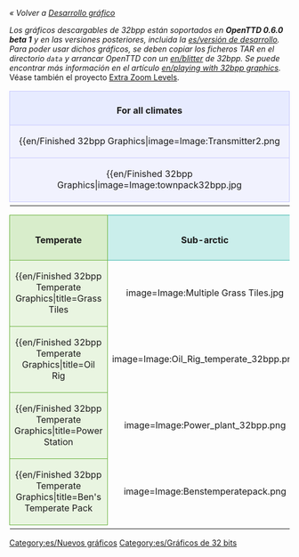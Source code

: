 {{es/Traducción|List of downloadable 32bpp tars|0}}
{{es/Atajo|32bpp list}}
''« Volver a [[es/Archive/Community/Desarrollo gráfico|Desarrollo gráfico]]''

''Los gráficos descargables de 32bpp están soportados en '''OpenTTD 0.6.0 beta 1''' y en las versiones posteriores, incluida la [[es/versión de desarrollo]]. Para poder usar dichos gráficos, se deben copiar los ficheros TAR en el directorio <code>data</code> y arrancar OpenTTD con un [[en/blitter]] de 32bpp. Se puede encontrar más información en el artículo [[en/playing with 32bpp graphics]].'' Véase también el proyecto [[en/32bpp Extra Zoom Levels|Extra Zoom Levels]].

{| width="100%"
|-
|align="center" colspan="4" style="background-color: #e7ebff; border: 1px solid #c7c8fe; margin: 0; padding: 0.5em 1em 0em 1em;"|<font size="3">'''For all climates'''</font>
|-
|width="25%" valign="top" style="background-color: #f1f2fe; border: 1px solid #c7c8fe;"|

{{en/Finished 32bpp Graphics|image=Image:Transmitter2.png
|title=Transmitter
|artist=[[en/LordAzamath|LordAzamath]]
|coder=[[en/LordAzamath|LordAzamath]]
|file=http://www.tt-forums.net/download.php?id=82106
|forum=http://www.tt-forums.net/viewtopic.php?f=36&t=14549&start=3340#p645625
|notes=Any comments in the blender thread.
}}

|width="25%" valign="top" style="background-color: #f1f2fe; border: 1px solid #c7c8fe;"|

{{en/Finished 32bpp Graphics|image=Image:toolbar3.png
|title=Main Toolbar
|artist=Joed, Athanasios
|coder=GeekToo
|file=http://www.tt-forums.net/download/file.php?id=81964
|forum=http://www.tt-forums.net/viewtopic.php?f=36&p=644152#p644152
|notes=New version, replaced stations icon
}}

|width="25%" valign="top" style="background-color: #f1f2fe; border: 1px solid #c7c8fe;"|

{{en/Finished 32bpp Graphics|image=Image:Foster.png
|title=Hereford/Foster Bus
|artist=Geektoo
|coder=GeekToo
|file=http://www.tt-forums.net/download.php?id=81177
|forum=http://www.tt-forums.net/viewtopic.php?p=640310#p640310
|notes=Still [http://en.wiktionary.org/wiki/WIP WIP], but coded for use in the game, any comments in the blender thread.
}}

|width="25%" valign="top" style="background-color: #f1f2fe; border: 1px solid #c7c8fe;"|

{{en/Finished 32bpp Graphics|image=Image:Ufo.PNG
|title=Small and Large UFO + Fighter
|artist=Wacki
|coder=[[en/Soeb|Soeb]]
|file=http://tt-forums.net/download.php?id=81792
|forum=http://tt-forums.net/viewtopic.php?f=36&t=14549&p=643883&hilit=#p643883
|notes=Any comments in the blender thread.
}}

|-
|valign="top" style="background-color: #f1f2fe; border: 1px solid #c7c8fe;"|

{{en/Finished 32bpp Graphics|image=Image:townpack32bpp.jpg
|title=Town Pack
|artist=[[en/Ben|Ben]]
|coder=[[en/Soeb|Soeb]]
|file=http://tt-forums.net/download.php?id=82179
|forum=http://tt-forums.net/viewtopic.php?f=36&t=14549&p=646155
|notes=Replaces roads and concrete. Any comments in the blender thread.
}}

|valign="top" style="background-color: #f1f2fe; border: 1px solid #c7c8fe;"|

{{en/Finished 32bpp Graphics|image=Image:squareselevated32bpp.PNG
|title=Selectors - elevated
|artist=[[en/Ben|Ben]]
|coder=[[en/Soeb|Soeb]]
|file=http://tt-forums.net/download.php?id=82009
|forum=http://tt-forums.net/viewtopic.php?f=36&t=14549&p=645114#p645114
|notes=Replaces selectors - elevated version. Any comments in the blender thread.
}}

|valign="top" style="background-color: #f1f2fe; border: 1px solid #c7c8fe;"|

{{en/Finished 32bpp Graphics|image=Image:squaresnotelevated32bpp.PNG
|title=Selectors - not elevated
|artist=[[en/Ben|Ben]]
|coder=[[en/Soeb|Soeb]]
|file=http://tt-forums.net/download.php?id=82010
|forum=http://tt-forums.net/viewtopic.php?f=36&t=14549&p=645114#p645114
|notes=Replaces selectors - not elevated version. Any comments in the blender thread.
}}

|valign="top" style="background-color: #f1f2fe; border: 1px solid #c7c8fe;"|

|-
|}

{| 
|-
|width="25%" align="center" style="background-color: #d8edcb; border: 1px solid #6ab23e; margin: 0; padding: 0.5em 1em 0em 1em;"|<font size="3">'''Temperate'''</font>
|width="25%" align="center" style="background-color: #caeeeb; border: 1px solid #3bb5ab; margin: 0; padding: 0.5em 1em 0em 1em;"|<font size="3">'''Sub-arctic'''</font>
|width="25%" align="center" style="background-color: #eee2ca; border: 1px solid #b58b3b; margin: 0; padding: 0.5em 1em 0em 1em;"|<font size="3">'''Sub-tropical'''</font>
|width="25%" align="center" style="background-color: #d3ffb9; border: 1px solid #5bf000; margin: 0; padding: 0.5em 1em 0em 1em;"|<font size="3">'''Toyland'''</font>
|-
|valign="top" style="background-color: #e9f5e1; border: 1px solid #6ab23e;"|

{{en/Finished 32bpp Temperate Graphics|title=Grass Tiles
|image=Image:Multiple Grass Tiles.jpg
|artist=GeekToo
|coder=GeekToo
|file=http://www.tt-forums.net/download.php?id=78740
|forum=http://www.tt-forums.net/viewtopic.php?p=625408#p625408
|notes=Replaces grass tiles for the original zoom level.
}}

|valign="top" style="background-color: #e0f6f4; border: 1px solid #3bb5ab;"|

{{en/Finished 32bpp Sub-arctic Graphics|title=Power Station
|image=Image:Power_plant_32bpp.png
|artist=[[en/LordAzamath|LordAzamath]]
|coder=[[en/LordAzamath|LordAzamath]]
|file=http://www.tt-forums.net/download.php?id=82178
|forum=http://www.tt-forums.net/viewtopic.php?f=36&t=14549&p=646149#p646145
|notes=Replaces the [[en/Manual/Base Set/Economy/Power Station]]. Includes construction cycle. One known bug... Will fix it soon.
}}

|valign="top" style="background-color: #f6eee0; border: 1px solid #b58b3b;"|

{{en/Finished 32bpp Sub-tropical Graphics|title=Bank
|image=Image:Banks.png
|artist=[[en/LordAzamath|LordAzamath]]
|coder=[[en/LordAzamath|LordAzamath]]
|file=http://www.tt-forums.net/download.php?id=78881
|forum=http://www.tt-forums.net/viewtopic.php?f=36&t=33351
|notes=Replaces the [[en/Manual/Base Set/Economy/Bank|Tropical/Arctic Bank]].
}}

|valign="top" style="background-color: #e6ffd7; border: 1px solid #5bf000;"|

<!--
{{Finished 32bpp Toyland Graphics
|title=
|image=
|artist=
|coder=
|file=
|forum=
|notes=
}}
-->

|-
|valign="top" style="background-color: #e9f5e1; border: 1px solid #6ab23e;"|

{{en/Finished 32bpp Temperate Graphics|title=Oil Rig
|image=Image:Oil_Rig_temperate_32bpp.png
|artist=Wacki
|coder=[[en/LordAzamath|LordAzamath]]
|file=http://www.tt-forums.net/download.php?id=82012
|forum=http://www.tt-forums.net/viewtopic.php?f=36&t=14549&start=3340#p645115
|notes=Replaces the [[en/Manual/Base Set/Economy/Oil Rig]]. The heliport is out of place, this will be fixed in the future.
}}

|valign="top" style="background-color: #e0f6f4; border: 1px solid #3bb5ab;"|

{{en/Finished 32bpp Sub-arctic Graphics|title=Bank
|image=Image:Banks.png
|artist=[[en/LordAzamath|LordAzamath]]
|coder=[[en/LordAzamath|LordAzamath]]
|file=http://www.tt-forums.net/download.php?id=78881
|forum=http://www.tt-forums.net/viewtopic.php?f=36&t=33351
|notes=Replaces the [[en/Manual/Base Set/Economy/Bank|Tropical/Arctic Bank]].
}}

|valign="top" style="background-color: #f6eee0; border: 1px solid #b58b3b;"|

{{en/Finished 32bpp Sub-tropical Graphics|title=Tropical Flats
|image=Image:Tropical_Flats_screenshot.png
|artist=[[en/LordAzamath|LordAzamath]]
|coder=[[en/LordAzamath|LordAzamath]]
|file=http://www.tt-forums.net/download.php?id=80019
|forum=http://www.tt-forums.net/viewtopic.php?p=626531#p626531
|notes=Replaces a sub-tropical block of flats.
}}

|valign="top" style="background-color: #e6ffd7; border: 1px solid #5bf000;"|

|-

|valign="top" style="background-color: #e9f5e1; border: 1px solid #6ab23e;"|

{{en/Finished 32bpp Temperate Graphics|title=Power Station
|image=Image:Power_plant_32bpp.png
|artist=[[en/LordAzamath|LordAzamath]]
|coder=[[en/LordAzamath|LordAzamath]]
|file=http://www.tt-forums.net/download.php?id=82178
|forum=http://www.tt-forums.net/viewtopic.php?f=36&t=14549&p=646149#p646145
|notes=Replaces the [[en/Manual/Base Set/Economy/Power Station]]. Includes construction cycle. One known bug... Will fix it soon.
}}

|valign="top" style="background-color: #e0f6f4; border: 1px solid #3bb5ab;"|

{{en/Finished 32bpp Sub-arctic Graphics|title=Arctic grass
|image=Image:Arctic_grass.png
|artist=[[en/Alltaken|Alltaken]]
|coder=[[en/Soeb|Soeb]]
|file=http://www.tt-forums.net/download/file.php?id=91325
|forum=http://www.tt-forums.net/viewtopic.php?f=36&t=14549&p=693142#p693142
|notes=Yet only grass - no transistion or anything else.
}}

|valign="top" style="background-color: #f6eee0; border: 1px solid #b58b3b;"|

|valign="top" style="background-color: #e6ffd7; border: 1px solid #5bf000;"|

|-
|valign="top" style="background-color: #e9f5e1; border: 1px solid #6ab23e;"|


{{en/Finished 32bpp Temperate Graphics|title=Ben's Temperate Pack
|image=Image:Benstemperatepack.png
|artist=[[en/Ben|Ben]]
|coder=[[en/Soeb|Soeb]]
|file=http://www.tt-forums.net/download/file.php?id=82625
|forum=http://www.tt-forums.net/viewtopic.php?p=648072#p648072
|notes=Replaces roads, railways (partially), grass, tunnels and 3 trees. '''NOTE: actually in pack: grass, bumpy grass and bare.'''
}}

|valign="top" style="background-color: #e0f6f4; border: 1px solid #3bb5ab;"|

|valign="top" style="background-color: #f6eee0; border: 1px solid #b58b3b;"|

|valign="top" style="background-color: #e6ffd7; border: 1px solid #5bf000;"|

|-

|}


{{es/Caja de navegación de desarrollo gráfico}}

[[Category:es/Nuevos gráficos]] [[Category:es/Gráficos de 32 bits]]